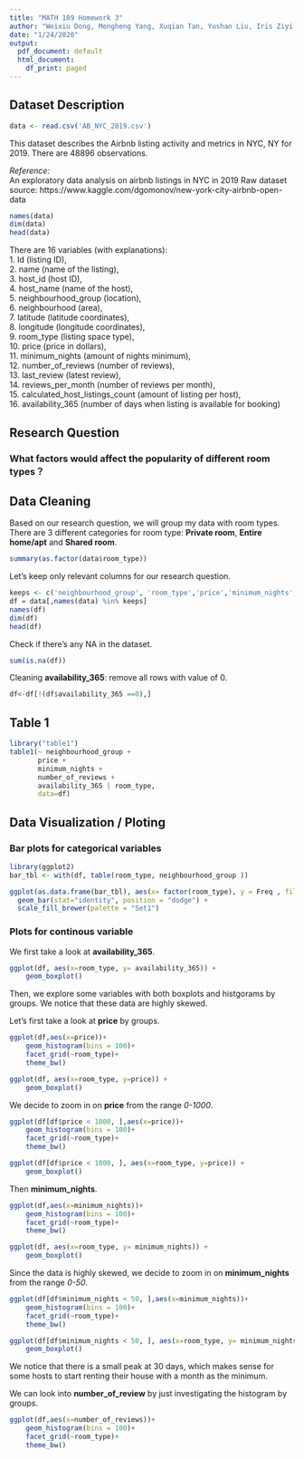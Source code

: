 ```yaml
---
title: "MATH 189 Homework 3"
author: "Weixiu Dong, Mengheng Yang, Xuqian Tan, Yushan Liu, Iris Ziyi Wang"
date: "1/24/2020"
output:
  pdf_document: default
  html_document:
    df_print: paged
---
```


## Dataset Description
```r
data <- read.csv('AB_NYC_2019.csv')
```

This dataset describes the Airbnb listing activity and metrics in NYC, NY for 2019.
There are 48896 observations.
 
*Reference:* <br />
An exploratory data analysis on airbnb listings in NYC in 2019
Raw dataset source: https://www.kaggle.com/dgomonov/new-york-city-airbnb-open-data

```r
names(data)
dim(data)
head(data)
```
There are 16 variables (with explanations):<br />
1. Id (listing ID), <br />
2. name (name of the listing), <br />
3. host_id (host ID), <br />
4. host_name (name of the host), <br />
5. neighbourhood_group (location), <br />
6. neighbourhood (area), <br />
7. latitude (latitude coordinates), <br />
8. longitude (longitude coordinates), <br />
9. room_type (listing space type), <br />
10. price (price in dollars), <br />
11. minimum_nights (amount of nights minimum), <br />
12. number_of_reviews (number of reviews), <br />
13. last_review (latest review), <br />
14. reviews_per_month (number of reviews per month), <br />
15. calculated_host_listings_count (amount of listing per host), <br />
16. availability_365 (number of days when listing is available for booking)<br />

## Research Question
### What factors would affect the popularity of different room types？

## Data Cleaning
Based on our research question, we will group my data with room types. <br />
There are 3 different categories for room type: **Private room**, **Entire home/apt** and  **Shared room**.  
```r
summary(as.factor(data$room_type))
```

Let's keep only relevant columns for our research question.
```r
keeps <- c('neighbourhood_group', 'room_type','price','minimum_nights', 'number_of_reviews','availability_365')
df = data[,names(data) %in% keeps]
names(df)
dim(df)
head(df)
```

Check if there's any NA in the dataset.
```r
sum(is.na(df))
```

Cleaning **availability_365**: remove all rows with value of 0.
```r
df<-df[!(df$availability_365 ==0),]
```

## Table 1
```r
library("table1")
table1(~ neighbourhood_group +
       price + 
       minimum_nights + 
       number_of_reviews +
       availability_365 | room_type,
       data=df)
```

## Data Visualization / Ploting
### Bar plots for categorical variables

```r
library(ggplot2)
bar_tbl <- with(df, table(room_type, neighbourhood_group ))

ggplot(as.data.frame(bar_tbl), aes(x= factor(room_type), y = Freq , fill =neighbourhood_group)) +
  geom_bar(stat="identity", position = "dodge") + 
  scale_fill_brewer(palette = "Set1")
```

### Plots for continous variable


We first take a look at **availability_365**.
```r
ggplot(df, aes(x=room_type, y= availability_365)) + 
    geom_boxplot()
```


Then, we explore some variables with both boxplots and histgorams by groups. We notice that these data are highly skewed.

Let's first take a look at **price** by groups.
```r
ggplot(df,aes(x=price))+
    geom_histogram(bins = 100)+
    facet_grid(~room_type)+
    theme_bw()

ggplot(df, aes(x=room_type, y=price)) + 
    geom_boxplot()

```

We decide to zoom in on **price** from the range *0-1000*.
```r
ggplot(df[df$price < 1000, ],aes(x=price))+
    geom_histogram(bins = 100)+
    facet_grid(~room_type)+
    theme_bw()

ggplot(df[df$price < 1000, ], aes(x=room_type, y=price)) + 
    geom_boxplot()
```


Then **minimum_nights**. 
```r

ggplot(df,aes(x=minimum_nights))+
    geom_histogram(bins = 100)+
    facet_grid(~room_type)+
    theme_bw()

ggplot(df, aes(x=room_type, y= minimum_nights)) + 
    geom_boxplot()

```
Since the data is highly skewed, we decide to zoom in on **minimum_nights** from the range *0-50*.

```r
ggplot(df[df$minimum_nights < 50, ],aes(x=minimum_nights))+
    geom_histogram(bins = 100)+
    facet_grid(~room_type)+
    theme_bw()

ggplot(df[df$minimum_nights < 50, ], aes(x=room_type, y= minimum_nights)) + 
    geom_boxplot()
```
We notice that there is a small peak at 30 days, which makes sense for some hosts to start renting their house with a month as the minimum.

We can look into **number_of_review** by just investigating the histogram by groups.
```r
ggplot(df,aes(x=number_of_reviews))+
    geom_histogram(bins = 100)+
    facet_grid(~room_type)+
    theme_bw()
```
